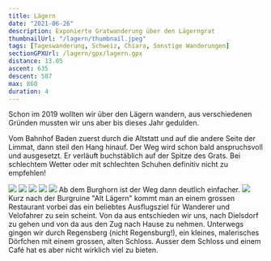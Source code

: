 ```yaml
---
title: Lägern
date: "2021-06-26"
description: Exponierte Gratwanderung über den Lägerngrat
thumbnailUrl: "/lagern/thumbnail.jpeg"
tags: [Tageswanderung, Schweiz, Chiara, Sonstige Wanderungen]
sectionGPXUrl: /lagern/gpx/lagern.gpx
distance: 13.05
ascent: 635
descent: 587
max: 860
duration: 4
---
```


Schon im 2019 wollten wir über den Lägern wandern, aus verschiedenen Gründen mussten wir uns aber bis dieses Jahr gedulden.

Vom Bahnhof Baden zuerst durch die Altstatt und auf die andere Seite der Limmat, dann steil den Hang hinauf. Der Weg wird schon bald anspruchsvoll und ausgesetzt. Er verläuft buchstäblich auf der Spitze des Grats. Bei schlechtem Wetter oder mit schlechten Schuhen definitiv nicht zu empfehlen!

<Img src="/lagern/1.jpeg" d="Start der Wanderung in Baden" />
<Img src="/lagern/2.jpeg" d="Schon von Beginn weg gehts steil hoch!" />
<Img src="/lagern/3.jpeg" d="" />
<Img src="/lagern/4.jpeg" d="" />
<Img src="/lagern/5.jpeg" d="" />
Ab dem Burghorn ist der Weg dann deutlich einfacher.
<Img src="/lagern/6.jpeg" d="Aussicht vom Burghorn" />
Kurz nach der Burgruine "Alt Lägern" kommt man an einem grossen Restaurant vorbei
das ein beliebtes Ausflugsziel für Wanderer und Velofahrer zu sein scheint. Von da
aus entschieden wir uns, nach Dielsdorf zu gehen und von da aus den Zug nach Hause
zu nehmen. Unterwegs gingen wir durch Regensberg (nicht Regensburg!), ein kleines,
malerisches Dörfchen mit einem grossen, alten Schloss. Ausser dem Schloss und einem
Café hat es aber nicht wirklich viel zu bieten.
